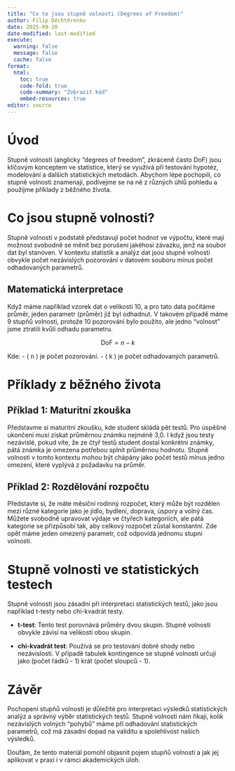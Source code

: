 ```yaml
---
title: "Co to jsou stupně volnosti (Degrees of Freedom)"
author: Filip Děchtěrenko
date: 2025-09-20
date-modified: last-modified
execute:
  warning: false
  message: false
  cache: false
format:
  html:
    toc: true
    code-fold: true
    code-summary: "Zobrazit kód"
    embed-resources: true
editor: source
---
```


# Úvod

Stupně volnosti (anglicky "degrees of freedom", zkráceně často DoF) jsou klíčovým konceptem ve statistice, který se využívá při testování hypotéz, modelování a dalších statistických metodách. Abychom lépe pochopili, co stupně volnosti znamenají, podívejme se na ně z různých úhlů pohledu a použijme příklady z běžného života.

# Co jsou stupně volnosti?

Stupně volnosti v podstatě představují počet hodnot ve výpočtu, které mají možnost svobodně se měnit bez porušení jakéhosi závazku, jenž na soubor dat byl stanoven. V kontextu statistik a analýz dat jsou stupně volnosti obvykle počet nezávislých pozorování v datovém souboru minus počet odhadovaných parametrů.

## Matematická interpretace

Když máme například vzorek dat o velikosti 10, a pro tato data počítáme průměr, jeden parametr (průměr) již byl odhadnut. V takovém případě máme 9 stupňů volnosti, protože 10 pozorování bylo použito, ale jedno "volnost" jsme ztratili kvůli odhadu parametru.

$$
\text{DoF} = n - k
$$

Kde:
- \( n \) je počet pozorování.
- \( k \) je počet odhadovaných parametrů.

# Příklady z běžného života

## Příklad 1: Maturitní zkouška

Představme si maturitní zkoušku, kde student skládá pět testů. Pro úspěšné ukončení musí získat průměrnou známku nejméně 3,0. I když jsou testy nezávislé, pokud víte, že ze čtyř testů student dostal konkrétní známky, pátá známka je omezena potřebou splnit průměrnou hodnotu. Stupně volnosti v tomto kontextu mohou být chápány jako počet testů mínus jedno omezení, které vyplývá z požadavku na průměr.

## Příklad 2: Rozdělování rozpočtu

Představte si, že máte měsíční rodinný rozpočet, který může být rozdělen mezi různé kategorie jako je jídlo, bydlení, doprava, úspory a volný čas. Můžete svobodně upravovat výdaje ve čtyřech kategoriích, ale pátá kategorie se přizpůsobí tak, aby celkový rozpočet zůstal konstantní. Zde opět máme jeden omezený parametr, což odpovídá jednomu stupni volnosti.

# Stupně volnosti ve statistických testech

Stupně volnosti jsou zásadní při interpretaci statistických testů, jako jsou například t-testy nebo chi-kvadrát testy. 

- **t-test**: Tento test porovnává průměry dvou skupin. Stupně volnosti obvykle závisí na velikosti obou skupin.

- **chi-kvadrát test**: Používá se pro testování dobré shody nebo nezávislosti. V případě tabulek kontingence se stupně volnosti určují jako (počet řádků - 1) krát (počet sloupců - 1).

# Závěr

Pochopení stupňů volnosti je důležité pro interpretaci výsledků statistických analýz a správný výběr statistických testů. Stupně volnosti nám říkají, kolik nezávislých volných "pohybů" máme při odhadování statistických parametrů, což má zásadní dopad na validitu a spolehlivost našich výsledků.

Doufám, že tento materiál pomohl objasnit pojem stupňů volnosti a jak jej aplikovat v praxi i v rámci akademických úloh.

